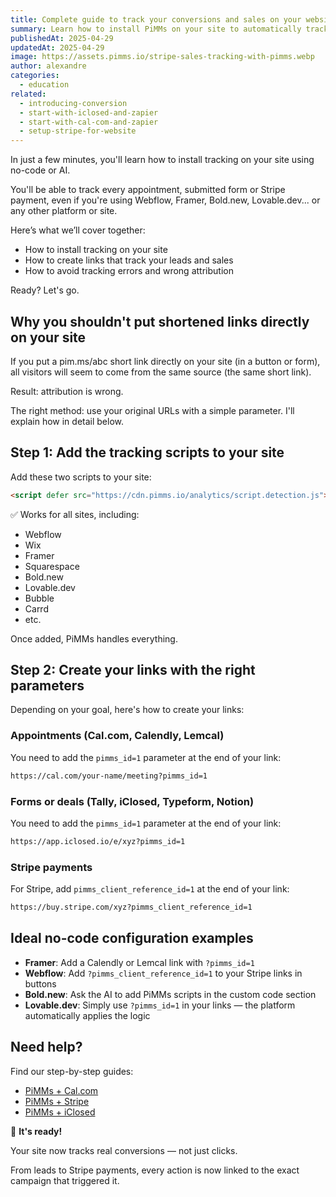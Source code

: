 ```yaml
---
title: Complete guide to track your conversions and sales on your website with AI
summary: Learn how to install PiMMs on your site to automatically track appointments, form submissions and Stripe sales — without writing a single line of code.
publishedAt: 2025-04-29
updatedAt: 2025-04-29
image: https://assets.pimms.io/stripe-sales-tracking-with-pimms.webp
author: alexandre
categories:
  - education
related:
  - introducing-conversion
  - start-with-iclosed-and-zapier
  - start-with-cal-com-and-zapier
  - setup-stripe-for-website
---
```


In just a few minutes, you'll learn how to install tracking on your site using no-code or AI.

You'll be able to track every appointment, submitted form or Stripe payment, even if you're using Webflow, Framer, Bold.new, Lovable.dev... or any other platform or site.

Here’s what we’ll cover together:

- How to install tracking on your site
- How to create links that track your leads and sales
- How to avoid tracking errors and wrong attribution

Ready? Let's go.

## Why you shouldn't put shortened links directly on your site

If you put a pim.ms/abc short link directly on your site (in a button or form), all visitors will seem to come from the same source (the same short link).

Result: attribution is wrong.

The right method: use your original URLs with a simple parameter. I'll explain how in detail below.

## Step 1: Add the tracking scripts to your site

Add these two scripts to your site:

```html
<script defer src="https://cdn.pimms.io/analytics/script.detection.js"></script>
```

✅ Works for all sites, including:

- Webflow
- Wix
- Framer
- Squarespace
- Bold.new
- Lovable.dev
- Bubble
- Carrd
- etc.

Once added, PiMMs handles everything.

## Step 2: Create your links with the right parameters

Depending on your goal, here's how to create your links:

### Appointments (Cal.com, Calendly, Lemcal)

You need to add the `pimms_id=1` parameter at the end of your link:

```html
https://cal.com/your-name/meeting?pimms_id=1
```

### Forms or deals (Tally, iClosed, Typeform, Notion)

You need to add the `pimms_id=1` parameter at the end of your link:

```html
https://app.iclosed.io/e/xyz?pimms_id=1
```

### Stripe payments

For Stripe, add `pimms_client_reference_id=1` at the end of your link:

```html
https://buy.stripe.com/xyz?pimms_client_reference_id=1
```

## Ideal no-code configuration examples

- **Framer**: Add a Calendly or Lemcal link with `?pimms_id=1`
- **Webflow**: Add `?pimms_client_reference_id=1` to your Stripe links in buttons
- **Bold.new**: Ask the AI to add PiMMs scripts in the custom code section
- **Lovable.dev**: Simply use `?pimms_id=1` in your links — the platform automatically applies the logic

## Need help?

Find our step-by-step guides:

- [PiMMs + Cal.com](/blog/start-with-cal-com-and-zapier)
- [PiMMs + Stripe](/blog/setup-stripe-for-website)
- [PiMMs + iClosed](/blog/start-with-iclosed-and-zapier)

🌟 **It's ready!**

Your site now tracks real conversions — not just clicks.

From leads to Stripe payments, every action is now linked to the exact campaign that triggered it.